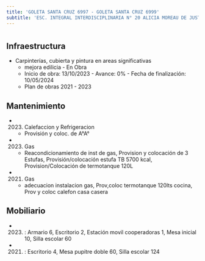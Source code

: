 ```yaml
---
title: 'GOLETA SANTA CRUZ 6997 - GOLETA SANTA CRUZ 6999'
subtitle: 'ESC. INTEGRAL INTERDISCIPLINARIA N° 20 ALICIA MOREAU DE JUSTO - EPA N° 21 SOLDADO DE MALVINAS - EPC N° 21 SOLDADO DE MALVINAS - JIC N° 10/20°'
---
```


#
## Infraestructura

* Carpinterías, cubierta y pintura en areas significativas 
    + mejora edilicia - En Obra 
    + Inicio de obra: 13/10/2023 - Avance: 0% - Fecha de finalización: 10/05/2024 
    + Plan de obras 2021 - 2023 






## Mantenimiento

*  (2023) Calefaccion y Refrigeracion 
    + Provisión y coloc. de A°A°

*  (2023) Gas 
    + Reacondicionamiento de inst de gas, Provision y colocación de 3 Estufas, Provisión/colocación estufa TB 5700 kcal, Provision/Colocación de termotanque 120L

*  (2021) Gas 
    + adecuacion instalacion gas, Prov,coloc termotanque 120lts cocina, Prov y coloc calefon casa casera





## Mobiliario

*  (2023) : Armario 6, Escritorio 2, Estación movil cooperadoras 1, Mesa inicial 10, Silla escolar 60 

*  (2021) : Escritorio 4, Mesa pupitre doble 60, Silla escolar 124 



